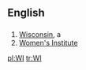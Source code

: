 ==English==

==={{Abbreviation}}===
#[[Wisconsin]], a {{USstate}}
#[[Women's Institute]]

[[pl:WI]]
[[tr:WI]]